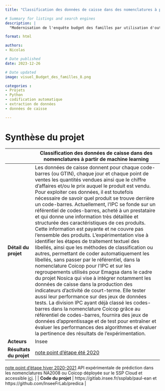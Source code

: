 ```yaml
---
title: "Classification des données de caisse dans des nomenclatures à partir de machine learning"

# Summary for listings and search engines
description: |
  "Modernisation de l'enquête budget des familles par utilisation d'outils de classification automatique n°9"

format: html

authors: 
- Nicolas

# Date published
date: 2023-12-26

# Date updated
image: visuel_Budget_des_familles_8.png

categories : 
- Projets
- Python
- codification automatique
- extraction de données
- données de caisse

---
```


# Synthèse du projet

|              | Classification des données de caisse dans des nomenclatures à partir de machine learning                           |
|--------------|------------------------------------------------------------------------------------|
| **Détail du projet**         | Les données de caisse donnent pour chaque code-barres (ou GTIN), chaque jour et chaque point de ventes les quantités vendues ainsi que le chiffre d’affaires et/ou le prix auquel le produit est vendu. Pour exploiter ces données, il est toutefois nécessaire de savoir quel produit se trouve derrière un code-barres. Actuellement, l’IPC se fonde sur un référentiel de codes-barres, acheté à un prestataire et qui donne une information très détaillée et structurée des caractéristiques de ces produits. Cette information est payante et ne couvre pas l’ensemble des produits. L’expérimentation vise à identifier les étapes de traitement textuel des libellés, ainsi que les méthodes de classification ou autres, permettant de coder automatiquement les libellés, sans passer par le référentiel, dans la nomenclature Coicop pour l’IPC et sur les regroupements utilisés pour Emagsa dans le cadre du projet Nosica qui vise à intégrer notamment les données de caisse dans la production des indicateurs d'activité de court-terme. Elle tester aussi leur performance sur des jeux de données tests. La division IPC ayant déjà classé les codes-barres dans la nomenclature Coicop grâce au référentiel de codes-barres, fournira des jeux de données d’apprentissage et de test pour entraîner et évaluer les performances des algorithmes et évaluer la pertinence des résultats de l’expérimentation.          |
| **Acteurs**                  | Insee         |
| **Résultats du projet**      | [note point d'étape été 2020](https://intranet.insee.fr/jcms/1345453_DBFileDocument/paul-ean-phaseb?details=true)
[note point d'étape hiver 2020-2021](https://intranet.insee.fr/jcms/1345448_DBFileDocument/2021-3657-dg75-l401?details=true)
API expérimentale de prédiction dans les nomenclatures NA2008 ou Coicop déployée sur le SSP Cloud et accessible [ici](https://api.lab.sspcloud.fr/predicat/).          |
| **Code du projet**           | https://gitlab.insee.fr/ssplab/paul-ean et https://github.com/InseeFrLab/predica       |

